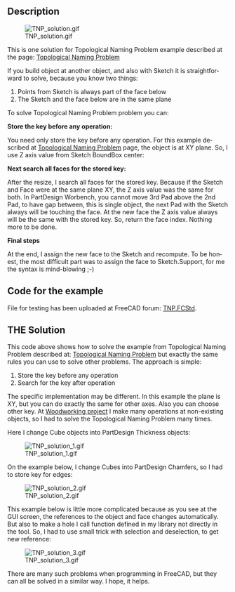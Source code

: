 <languages/>

<div lang="en" dir="ltr" class="mw-content-ltr">
{{Macro
|Name=Macro TNP solution
|Icon=TNP_solution.png
|Description=This is a solution for Topological Naming Problem.
|Author=Dprojects
|Download=[https://wiki.freecad.org/images/e/e4/TNP_solution.png ToolBar Icon]
|Date=2022-08-16
|Version=1.0
}}
</div>

<div lang="en" dir="ltr" class="mw-content-ltr">
==Description==
</div>

<div lang="en" dir="ltr" class="mw-content-ltr">
[[File:TNP_solution.gif]]
</div>

<div lang="en" dir="ltr" class="mw-content-ltr">
This is one solution for Topological Naming Problem example described at the page: [[Topological_naming_problem|Topological Naming Problem]]
</div>

<div lang="en" dir="ltr" class="mw-content-ltr">
If you build object at another object, and also with Sketch it is straightforward to solve, because you know two things:
</div>

<div lang="en" dir="ltr" class="mw-content-ltr">
# Points from Sketch is always part of the face below
# The Sketch and the face below are in the same plane
</div> 

<div lang="en" dir="ltr" class="mw-content-ltr">
To solve Topological Naming Problem problem you can:
</div>

<div lang="en" dir="ltr" class="mw-content-ltr">
'''Store the key before any operation:'''
</div>

<div lang="en" dir="ltr" class="mw-content-ltr">
You need only store the key before any operation. For this example described at [[Topological_naming_problem|Topological Naming Problem]] page, the object is at XY plane. So, I use Z axis value from Sketch BoundBox center:
</div>

{{MacroCode|code=
ad = FreeCAD.ActiveDocument
p2 = ad.Pad002
s2 = p2.Profile[0]
key = round(s2.Shape.BoundBox.Center[2], precision)
}}

<div lang="en" dir="ltr" class="mw-content-ltr">
'''Next search all faces for the stored key:'''
</div>

<div lang="en" dir="ltr" class="mw-content-ltr">
After the resize, I search all faces for the stored key. Because if the Sketch and Face were at the same plane XY, the Z axis value was the same for both. In PartDesign Worbench, you cannot move 3rd Pad above the 2nd Pad, to have gap between, this is single object, the next Pad with the Sketch always will be touching the face. At the new face the Z axis value always will be the same with the stored key. So, return the face index. Nothing more to be done.
</div> 

{{MacroCode|code=

def getFaceIndex(iObj, iBB):
	
	index = 0	

	for f in iObj.Shape.Faces:

		index += 1
		bb = round(f.BoundBox.Center[2], precision)
		if bb == iBB:
			return index

	return -1

}}

<div lang="en" dir="ltr" class="mw-content-ltr">
'''Final steps'''
</div>

<div lang="en" dir="ltr" class="mw-content-ltr">
At the end, I assign the new face to the Sketch and recompute. To be honest, the most difficult part was to assign the face to Sketch.Support, for me the syntax is mind-blowing ;-)
</div>

<div lang="en" dir="ltr" class="mw-content-ltr">
==Code for the example==
</div>

<div lang="en" dir="ltr" class="mw-content-ltr">
File for testing has been uploaded at FreeCAD forum: [https://forum.freecad.org/download/file.php?id=198537 TNP.FCStd].
</div> 

{{MacroCode|code=

__Title__="TNP_solution"
__Author__ = "Dprojects"
__Version__ = "1.0"
__Date__    = "2022-08-16"
__Comment__ = ""
__Web__ = "https://github.com/dprojects/Woodworking"
__Wiki__ = "https://wiki.freecad.org/TNP_solution"
__Icon__  = "https://wiki.freecad.org/images/e/e4/TNP_solution.png"
__IconW__  = "https://wiki.freecad.org/images/e/e4/TNP_solution.png"
__Help__ = "solution for Topological Naming Problem"
__Status__ = "stable"
__Requires__ = ""
__Communication__ = "https://wiki.freecad.org/index.php?title=User:Dprojects"

# ####################################################################
#
# This is solution for Topological Naming Problem described at 
# https://wiki.freecad.org/Topological_naming_problem
#
# MIT License
# 
# Copyright (c) 2022 Darek L github.com/dprojects
# 
# Permission is hereby granted, free of charge, to any 
# person obtaining a copy of this software and associated 
# documentation files (the "Software"), to deal in the 
# Software without restriction, including without limitation 
# the rights to use, copy, modify, merge, publish, distribute, 
# sublicense, and/or sell copies of the Software, and to permit 
# persons to whom the Software is furnished to do so, subject 
# to the following conditions:
# 
# The above copyright notice and this permission notice shall 
# be included in all copies or substantial portions of the Software.
# 
# THE SOFTWARE IS PROVIDED "AS IS", WITHOUT WARRANTY OF ANY KIND, 
# EXPRESS OR IMPLIED, INCLUDING BUT NOT LIMITED TO THE WARRANTIES 
# OF MERCHANTABILITY, FITNESS FOR A PARTICULAR PURPOSE AND 
# NONINFRINGEMENT. IN NO EVENT SHALL THE AUTHORS OR COPYRIGHT 
# HOLDERS BE LIABLE FOR ANY CLAIM, DAMAGES OR OTHER LIABILITY, 
# WHETHER IN AN ACTION OF CONTRACT, TORT OR OTHERWISE, ARISING FROM, 
# OUT OF OR IN CONNECTION WITH THE SOFTWARE OR THE USE OR OTHER 
# DEALINGS IN THE SOFTWARE.
# 
# ####################################################################

import FreeCAD

# this should be set according 
# FreeCAD user GUI precision settings
precision = 5

# global settings
ad = FreeCAD.ActiveDocument

# middle object to be resized
p1 = ad.Pad001
s1 = p1.Profile[0]

# top object bottom to store key
p2 = ad.Pad002
s2 = p2.Profile[0]

# ####################################################################
def getFaceIndex(iObj, iBB):
	
	index = 0	

	for f in iObj.Shape.Faces:

		index += 1
		bb = round(f.BoundBox.Center[2], precision)
		
		FreeCAD.Console.PrintMessage("\n")
		FreeCAD.Console.PrintMessage(index)
		FreeCAD.Console.PrintMessage(" ")
		FreeCAD.Console.PrintMessage(bb)

		if bb == iBB:
			FreeCAD.Console.PrintMessage(" <=== found")
			return index

	return -1

# ####################################################################
def makeTNP():

	# set key
	key = round(s2.Shape.BoundBox.Center[2], precision)

	# resize and cause TNP
	s1.setDatum(9, FreeCAD.Units.Quantity('350'))

	# recompute
	s1.recompute()
	p1.recompute()
	ad.recompute()

	FreeCAD.Console.PrintMessage("\n\n")
	FreeCAD.Console.PrintMessage("Stored key:"+str(key))
	FreeCAD.Console.PrintMessage("\n")

	# search all faces for solution
	solutionIndex = getFaceIndex(p1, key)
	solution = "Face"+str(solutionIndex)
	
	FreeCAD.Console.PrintMessage("\n\n")
	FreeCAD.Console.PrintMessage("Solution: "+solution)
	
	# set exact face to Sketch
	s2.Support = (p1, (solution,))
	ad.recompute()

# ####################################################################
def moveBack():

	s1.setDatum(9, FreeCAD.Units.Quantity('250'))
	s2.Support = (p1, ('Face13',))
	ad.recompute()

# ####################################################################
# main
# ####################################################################

# uncomment what you want
makeTNP()
#moveBack()

# ####################################################################

}}

<div lang="en" dir="ltr" class="mw-content-ltr">
==THE Solution==
</div>

<div lang="en" dir="ltr" class="mw-content-ltr">
This code above shows how to solve the example from Topological Naming Problem described at: [[Topological_naming_problem|Topological Naming Problem]] but exactly the same rules you can use to solve other problems. The approach is simple:
</div>

<div lang="en" dir="ltr" class="mw-content-ltr">
# Store the key before any operation
# Search for the key after operation
</div>

<div lang="en" dir="ltr" class="mw-content-ltr">
The specific implementation may be different. In this example the plane is XY, but you can do exactly the same for other axes. Also you can choose other key. At [https://github.com/dprojects/Woodworking Woodworking project] I make many operations at non-existing objects, so I had to solve the Topological Naming Problem many times.
</div> 

<div lang="en" dir="ltr" class="mw-content-ltr">
Here I change Cube objects into PartDesign Thickness objects:
</div>

<div lang="en" dir="ltr" class="mw-content-ltr">
[[File:TNP_solution_1.gif]]
</div>

<div lang="en" dir="ltr" class="mw-content-ltr">
On the example below, I change Cubes into PartDesign Chamfers, so I had to store key for edges:
</div> 

<div lang="en" dir="ltr" class="mw-content-ltr">
[[File:TNP_solution_2.gif]]
</div>

<div lang="en" dir="ltr" class="mw-content-ltr">
This example below is little more complicated because as you see at the GUI screen, the references to the object and face changes automatically. But also to make a hole I call function defined in my library not directly in the tool. So, I had to use small trick with selection and deselection, to get new reference:
</div>

<div lang="en" dir="ltr" class="mw-content-ltr">
[[File:TNP_solution_3.gif]]
</div>
 

<div lang="en" dir="ltr" class="mw-content-ltr">
There are many such problems when programming in FreeCAD, but they can all be solved in a similar way. I hope, it helps.
</div>


{{clear}}
